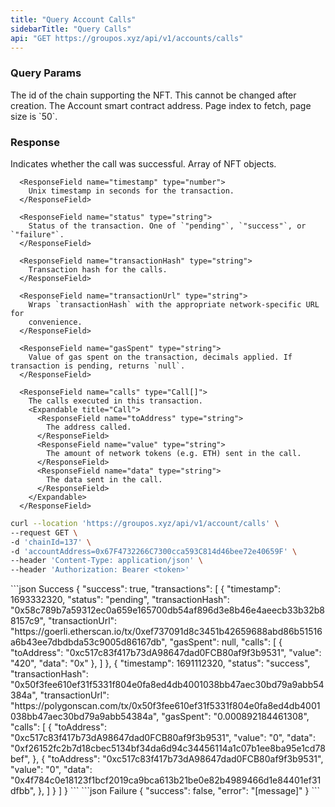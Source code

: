 ```yaml
---
title: "Query Account Calls"
sidebarTitle: "Query Calls"
api: "GET https://groupos.xyz/api/v1/accounts/calls"
---
```


### Query Params

<ParamField body="chainId" type="number" required>
  The id of the chain supporting the NFT. This cannot be changed after creation.
</ParamField>

<ParamField query="accountAddress" type="string" required>
  The Account smart contract address.
</ParamField>

<ParamField query="page" type="number" optional>
  Page index to fetch, page size is `50`.
</ParamField>

### Response

<ResponseField name="success" type="boolean">
  Indicates whether the call was successful.
</ResponseField>

<ResponseField name="transactions" type="Transaction[]">
  Array of NFT objects.

  <Expandable title="Transaction">

      <ResponseField name="timestamp" type="number">
        Unix timestamp in seconds for the transaction.
      </ResponseField>

      <ResponseField name="status" type="string">
        Status of the transaction. One of `"pending"`, `"success"`, or `"failure"`.
      </ResponseField>

      <ResponseField name="transactionHash" type="string">
        Transaction hash for the calls.
      </ResponseField>

      <ResponseField name="transactionUrl" type="string">
        Wraps `transactionHash` with the appropriate network-specific URL for
        convenience.
      </ResponseField>

      <ResponseField name="gasSpent" type="string">
        Value of gas spent on the transaction, decimals applied. If transaction is pending, returns `null`.
      </ResponseField>

      <ResponseField name="calls" type="Call[]">
        The calls executed in this transaction.
        <Expandable title="Call">
          <ResponseField name="toAddress" type="string">
            The address called.
          </ResponseField>
          <ResponseField name="value" type="string">
            The amount of network tokens (e.g. ETH) sent in the call.
          </ResponseField>
          <ResponseField name="data" type="string">
            The data sent in the call.
          </ResponseField>
        </Expandable>
      </ResponseField>

  </Expandable>

</ResponseField>

<RequestExample>

```bash Example Request
curl --location 'https://groupos.xyz/api/v1/account/calls' \
--request GET \
-d 'chainId=137' \
-d 'accountAddress=0x67F4732266C7300cca593C814d46bee72e40659F' \
--header 'Content-Type: application/json' \
--header 'Authorization: Bearer <token>'
```

</RequestExample>

<ResponseExample>
  ```json Success
  {
    "success": true,
    "transactions": [
      {
        "timestamp": 1693332320,
        "status": "pending",
        "transactionHash": "0x58c789b7a59312ec0a659e165700db54af896d3e8b46e4aeecb33b32b88157c9",
        "transactionUrl": "https://goerli.etherscan.io/tx/0xef737091d8c3451b42659688abd86b51516a6b43ee7dbdbda53c9005d86167db",
        "gasSpent": null,
        "calls": [
          {
            "toAddress": "0xc517c83f417b73dA98647dad0FCB80af9f3b9531",
            "value": "420",
            "data": "0x"
          },
        ]
      },
      {
        "timestamp": 1691112320,
        "status": "success",
        "transactionHash": "0x50f3fee610ef31f5331f804e0fa8ed4db4001038bb47aec30bd79a9abb54384a",
        "transactionUrl": "https://polygonscan.com/tx/0x50f3fee610ef31f5331f804e0fa8ed4db4001038bb47aec30bd79a9abb54384a",
        "gasSpent": "0.000892184461308",
        "calls": [
          {
            "toAddress": "0xc517c83f417b73dA98647dad0FCB80af9f3b9531",
            "value": "0",
            "data": "0xf26152fc2b7d18cbec5134bf34da6d94c34456114a1c07b1ee8ba95e1cd78bef",
          },
          {
            "toAddress": "0xc517c83f417b73dA98647dad0FCB80af9f3b9531",
            "value": "0",
            "data": "0x4f784c0e18123f1bcf2019ca9bca613b21be0e82b4989466d1e84401ef31dfbb",
          },
        ]
      }
    ]
  }
  ```
  ```json Failure
  {
    "success": false,
    "error": "[message]"
  }
  ```
</ResponseExample>
